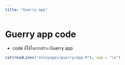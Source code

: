 ```yaml
---
title: "Guerry app"
---
```



# Guerry app code
- code ที่ใช้ในการสร้าง Guerry app



```r
cat(readLines("shinyapps/guerry/app.R"), sep = "\n")
```